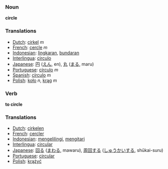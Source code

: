 === Noun ===

'''circle'''

=== Translations ===
*[[Dutch]]: [[cirkel]] ''m''
*[[French]]: [[cercle]] ''m''
*[[Indonesian]]: [[lingkar|lingkaran]], [[bundar|bundaran]]
*[[Interlingua]]: [[circulo]]
*[[Japanese]]: [[円]] ([[えん]], en), [[丸]] ([[まる]], maru)
*[[Portuguese]]: [[círculo]] ''m''
*[[Spanish]]: [[círculo]] ''m''
*[[Polish]]: [[koło]] ''n'', [[krąg]] ''m''

=== Verb ===

'''to circle'''

=== Translations ===
*[[Dutch]]: [[cirkelen]]
*[[French]]: [[cercler]]
*[[Indonesian]]: [[keliling|mengelilingi]], [[kitar|mengitari]]
*[[Interlingua]]: [[circular]]
*[[Japanese]]: [[回る]] ([[まわる]], mawaru), [[周回]]する ([[しゅうかい]]する, shūkai-suru)
*[[Portuguese]]: [[circular]]
*[[Polish]]: [[krążyć]]